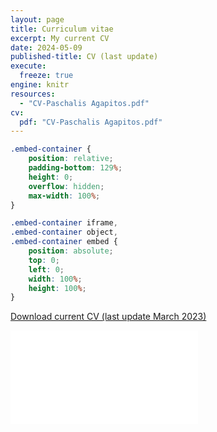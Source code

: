 ```yaml
---
layout: page
title: Curriculum vitae
excerpt: My current CV
date: 2024-05-09
published-title: CV (last update)
execute: 
  freeze: true
engine: knitr
resources:
  - "CV-Paschalis Agapitos.pdf"
cv:
  pdf: "CV-Paschalis Agapitos.pdf"
---
```


```css
.embed-container {
    position: relative;
    padding-bottom: 129%;
    height: 0;
    overflow: hidden;
    max-width: 100%;
}

.embed-container iframe,
.embed-container object,
.embed-container embed {
    position: absolute;
    top: 0;
    left: 0;
    width: 100%;
    height: 100%;
}
```

```{=html}
<p class="text-center">
  <a class="btn btn-primary btn-lg cv-download" href="`r rmarkdown::metadata$cv$pdf`" target="_blank">
    Download current CV (last update March 2023)
  </a>
</p>

<div class="embed-container">
  <iframe src="`r rmarkdown::metadata$cv$pdf`" style="border: 0.5px"></iframe>
</div>
```